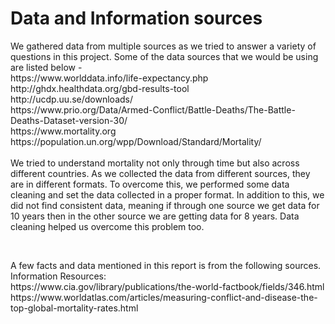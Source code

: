# Data and Information sources
<p>
We gathered data from multiple sources as we tried to answer a variety of questions in this project.
Some of the data sources that we would be using are listed below - 
\
https://www.worlddata.info/life-expectancy.php\
http://ghdx.healthdata.org/gbd-results-tool \
http://ucdp.uu.se/downloads/ \
https://www.prio.org/Data/Armed-Conflict/Battle-Deaths/The-Battle-Deaths-Dataset-version-30/ \
https://www.mortality.org \
https://population.un.org/wpp/Download/Standard/Mortality/ \
\
We tried to understand mortality not only through time but also across different countries. As we collected the data from different sources, they are in different formats. To overcome this, we performed some data cleaning and set the data collected in a proper format. 
In addition to this, we did not find consistent data, meaning if through one source we get data for 10 years then in the other source we are getting data for 8 years. Data cleaning helped us overcome this problem too. 
</p>
\ \ \ \
<p>
A few facts and data mentioned in this report is from the following sources. \
Information Resources: \
https://www.cia.gov/library/publications/the-world-factbook/fields/346.html \
https://www.worldatlas.com/articles/measuring-conflict-and-disease-the-top-global-mortality-rates.html \
</p>